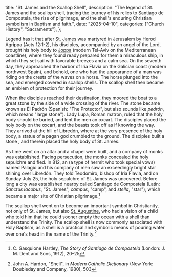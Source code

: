   title: "St. James and the Scallop Shell",
  description: "The legend of St. James and the scallop shell, tracing the journey of his relics to Santiago de Compostela, the rise of pilgrimage, and the shell's enduring Christian symbolism in Baptism and faith.",
  date: "2025-04-10",
  categories: ["Church History", "Sacraments"],
};

Legend has it that after [St. James](/people/saints/apostles/james) was martyred in Jerusalem by Herod Agrippa (Acts 12:1-2), his disciples, accompanied by an angel of the Lord, brought his holy body to [Joppa](/places/old-testament/joshua/joppa) (modern Tel-Aviv on the Mediterranean coastline), where they found ready prepared for them a miraculous ship, in which they set sail with favorable breezes and a calm sea. On the seventh day, they approached the harbor of Iria Flavia on the Galician coast (modern northwest Spain), and behold, one who had the appearance of a man was riding on the crests of the waves on a horse. The horse plunged into the sea, and emerged covered in scallop shells. The scallop shell then became an emblem of protection for their journey.

When the disciples reached their destination, they moored the boat to a great stone by the side of a wide crossing of the river. The stone became known as El Padrón (Spanish: "The Protector", but also sounds like *pedrón*, which means "large stone"). Lady Lupa, Roman matron, ruled that the holy body should be buried, and lent the men an oxcart. The disciples placed the holy body on the oxcart, and the beasts took off as if knowing the way. They arrived at the hill of Libredón, where at the very presence of the holy body, a statue of a pagan god crumbled to the ground. The disciples built a stone <Definition lang="latin" anchor="sepulcrum" text="sepulchre" />, and therein placed the holy body of St. James.

As time went on an altar and a chapel were built, and a company of monks was established. Facing persecution, the monks concealed the holy sepulchre and fled. In 812, an <Definition lang="greek" anchor="anakhoreo" text="anchorite" /> (a type of hermit who took special vows) named Palagio and his company of men saw an exceedingly bright star shining over Libredón. They told Teodomiro, bishop of Iria Flavia, and on Sunday July 25, the holy sepulchre of St. James was uncovered. Before long a city was established nearby called Santiago de Compostela (Latin: *Sanctus Iacobus*, "St. James", *campus*, "camp", and *stella*, "star"), which became a major site of Christian pilgrimage.[^1]

The scallop shell went on to become an important symbol in Christianity, not only of St. James, but also [St. Augustine](/people/saints/latin-fathers/augustine-of-hippo), who had a vision of a child who told him that he could sooner empty the ocean with a shell than understand the Trinity. The scallop shell is now commonly associated with Holy Baptism, as a shell is a practical and symbolic means of pouring water over one's head in the name of the Trinity.[^2]

[^1]: C. Gasquione Hartley, *The Story of Santiago de Compostela* (London: J. M. Dent and Sons, 1912), 20–25
[^2]: John A. Hardon, "Shell", in *Modern Catholic Dictionary* (New York: Doubleday and Company, 1980), 503
